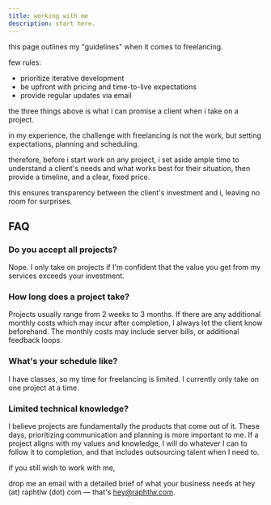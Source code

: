 ```yaml
---
title: working with me
description: start here.
---
```


this page outlines my "guidelines" when it comes to freelancing.

few rules:
- prioritize iterative development
- be upfront with pricing and time-to-live expectations
- provide regular updates via email

the three things above is what i can promise a client when i take on a project.

in my experience, the challenge with freelancing is not the work, but setting expectations, planning and scheduling.

therefore, before i start work on any project, i set aside ample time to understand a client's needs and what works best for their situation, then provide a timeline, and a clear, fixed price.

this ensures transparency between the client's investment and i, leaving no room for surprises.

## FAQ

### Do you accept all projects?

Nope. I only take on projects if I'm confident that the value you get from my services exceeds your investment.

### How long does a project take?

Projects usually range from 2 weeks to 3 months. If there are any additional monthly costs which may incur after completion, I always let the client know beforehand. The monthly costs may include server bills, or additional feedback loops.

### What's your schedule like?

I have classes, so my time for freelancing is limited. I currently only take on one project at a time.

### Limited technical knowledge?

I believe projects are fundamentally the products that come out of it. These days, prioritizing communication and planning is more important to me. If a project aligns with my values and knowledge, I will do whatever I can to follow it to completion, and that includes outsourcing talent when I need to.



if you still wish to work with me,

drop me an email with a detailed brief of what your business needs at hey (at) raphtlw (dot) com — that's [hey@raphtlw.com](mailto:hey@raphtlw.com).